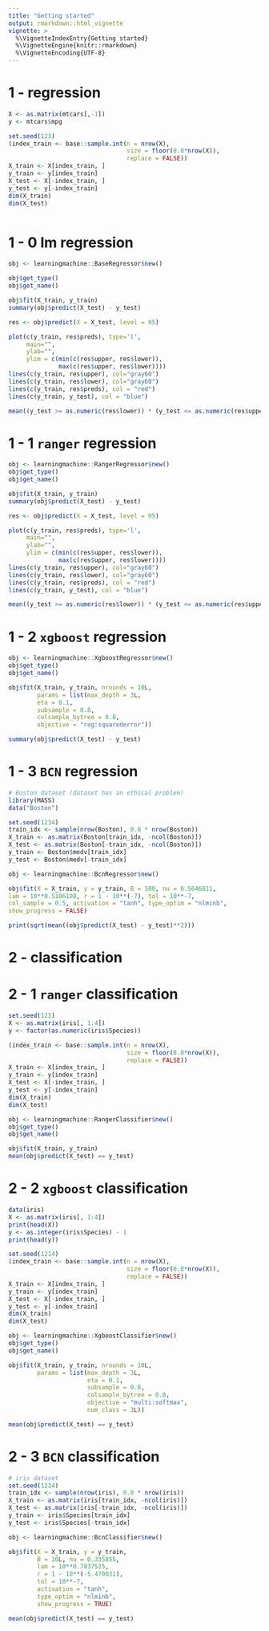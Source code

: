 ```yaml
---
title: "Getting started"
output: rmarkdown::html_vignette
vignette: >
  %\VignetteIndexEntry{Getting started}
  %\VignetteEngine{knitr::rmarkdown}
  %\VignetteEncoding{UTF-8}
---
```


# 1 - regression 

```r
X <- as.matrix(mtcars[,-1])
y <- mtcars$mpg
```

```r
set.seed(123)
(index_train <- base::sample.int(n = nrow(X),
                                 size = floor(0.8*nrow(X)),
                                 replace = FALSE))
X_train <- X[index_train, ]
y_train <- y[index_train]
X_test <- X[-index_train, ]
y_test <- y[-index_train]
dim(X_train)
dim(X_test)
```


```r

```


# 1 - 0 lm regression 

```r
obj <- learningmachine::BaseRegressor$new()
```

```r
obj$get_type()
obj$get_name()
```

```r
obj$fit(X_train, y_train)
summary(obj$predict(X_test) - y_test)

```

```r
res <- obj$predict(X = X_test, level = 95)

plot(c(y_train, res$preds), type='l',
     main="",
     ylab="",
     ylim = c(min(c(res$upper, res$lower)),
              max(c(res$upper, res$lower))))
lines(c(y_train, res$upper), col="gray60")
lines(c(y_train, res$lower), col="gray60")
lines(c(y_train, res$preds), col = "red")
lines(c(y_train, y_test), col = "blue")

mean((y_test >= as.numeric(res$lower)) * (y_test <= as.numeric(res$upper)))
```


# 1 - 1 `ranger` regression 

```r
obj <- learningmachine::RangerRegressor$new()
obj$get_type()
obj$get_name()
```

```r
obj$fit(X_train, y_train)
summary(obj$predict(X_test) - y_test)
```

```r
res <- obj$predict(X = X_test, level = 95)

plot(c(y_train, res$preds), type='l',
     main="",
     ylab="",
     ylim = c(min(c(res$upper, res$lower)),
              max(c(res$upper, res$lower))))
lines(c(y_train, res$upper), col="gray60")
lines(c(y_train, res$lower), col="gray60")
lines(c(y_train, res$preds), col = "red")
lines(c(y_train, y_test), col = "blue")

mean((y_test >= as.numeric(res$lower)) * (y_test <= as.numeric(res$upper)))
```

# 1 - 2 `xgboost` regression

```r
obj <- learningmachine::XgboostRegressor$new()
obj$get_type()
obj$get_name()

```

```r
obj$fit(X_train, y_train, nrounds = 10L,
        params = list(max_depth = 3L,
        eta = 0.1,
        subsample = 0.8,
        colsample_bytree = 0.8,
        objective = "reg:squarederror"))

```

```r
summary(obj$predict(X_test) - y_test)
```

# 1 - 3 `BCN` regression 

```r
# Boston dataset (dataset has an ethical problem)
library(MASS)
data("Boston")

set.seed(1234)
train_idx <- sample(nrow(Boston), 0.8 * nrow(Boston))
X_train <- as.matrix(Boston[train_idx, -ncol(Boston)])
X_test <- as.matrix(Boston[-train_idx, -ncol(Boston)])
y_train <- Boston$medv[train_idx]
y_test <- Boston$medv[-train_idx]

obj <- learningmachine::BcnRegressor$new()

obj$fit(X = X_train, y = y_train, B = 500, nu = 0.5646811,
lam = 10**0.5106108, r = 1 - 10**(-7), tol = 10**-7,
col_sample = 0.5, activation = "tanh", type_optim = "nlminb", 
show_progress = FALSE)

print(sqrt(mean((obj$predict(X_test) - y_test)**2)))
```


# 2 - classification

# 2 - 1 `ranger` classification

```r
set.seed(123)
X <- as.matrix(iris[, 1:4])
y <- factor(as.numeric(iris$Species))

(index_train <- base::sample.int(n = nrow(X),
                                 size = floor(0.8*nrow(X)),
                                 replace = FALSE))
X_train <- X[index_train, ]
y_train <- y[index_train]
X_test <- X[-index_train, ]
y_test <- y[-index_train]
dim(X_train)
dim(X_test)

```

```r
obj <- learningmachine::RangerClassifier$new()
obj$get_type()
obj$get_name()

```


```r
obj$fit(X_train, y_train)
mean(obj$predict(X_test) == y_test)

```


# 2 - 2 `xgboost` classification

```r
data(iris)
X <- as.matrix(iris[, 1:4])
print(head(X))
y <- as.integer(iris$Species) - 1
print(head(y))

set.seed(1214)
(index_train <- base::sample.int(n = nrow(X),
                                 size = floor(0.8*nrow(X)),
                                 replace = FALSE))
X_train <- X[index_train, ]
y_train <- y[index_train]
X_test <- X[-index_train, ]
y_test <- y[-index_train]
dim(X_train)
dim(X_test)

```

```r
obj <- learningmachine::XgboostClassifier$new()
obj$get_type()
obj$get_name()

```

```r
obj$fit(X_train, y_train, nrounds = 10L,
        params = list(max_depth = 3L,
                      eta = 0.1,
                      subsample = 0.8,
                      colsample_bytree = 0.8,
                      objective = "multi:softmax",
                      num_class = 3L))


```

```r
mean(obj$predict(X_test) == y_test)
```


# 2 - 3 `BCN` classification

```r
# iris dataset
set.seed(1234)
train_idx <- sample(nrow(iris), 0.8 * nrow(iris))
X_train <- as.matrix(iris[train_idx, -ncol(iris)])
X_test <- as.matrix(iris[-train_idx, -ncol(iris)])
y_train <- iris$Species[train_idx]
y_test <- iris$Species[-train_idx]

obj <- learningmachine::BcnClassifier$new()

obj$fit(X = X_train, y = y_train, 
        B = 10L, nu = 0.335855,
        lam = 10**0.7837525, 
        r = 1 - 10**(-5.470031), 
        tol = 10**-7,
        activation = "tanh", 
        type_optim = "nlminb", 
        show_progress = TRUE)

mean(obj$predict(X_test) == y_test)
```

